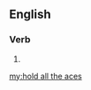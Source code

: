 ==English==

===Verb===
{{en-verb|inf=[[to]] [[hold]] [[all]] [[the]] [[ace]]s|holds all the aces|holding all the aces|held all the aces}}

# {{alternative form of|hold the cards}}

[[my:hold all the aces]]
